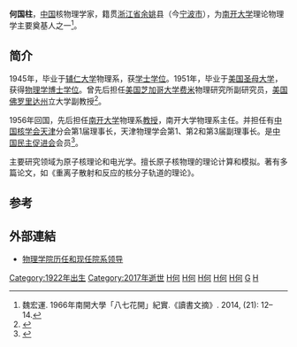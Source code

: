 {{Infobox scientist
| name = 何国柱
| image             = 
| image_size        = 
| alt               = 
| caption           = 
| birth_date        = 1922年11月13日
| birth_place       = {{ROC}}[[北京市|北京市]]
| death_date        = {{death date and age|2017|10|09|1922|11|13|df=y}}
| death_place       = {{USA}}[[卡斯特羅谷|卡斯特羅谷]]
| residence         = 
| citizenship       = 
| nationality       = {{PRC}}
| fields            = [[核物理學|核物理學]]
| workplaces        = [[芝加哥大學|芝加哥大學]]<br>[[佛羅里達州立大學|佛羅里達州立大學]]<br>[[南開大學|南開大學]]
| alma_mater        = [[輔仁大學|輔仁大學]]<br>[[聖母大學|聖母大學]]
| doctoral_advisor  = 
| academic_advisors = 
| doctoral_students = 
| notable_students  = 
| known_for         = 
| author_abbrev_bot = 
| author_abbrev_zoo = 
| influences        = 
| influenced        = 
| awards            = | signature         = <!--(filename only)-->
| signature_alt     = 
| footnotes         = 
| spouse            = 
}}
'''何国柱'''{{BD|1922年|11月13日|2017年|10月09日|何国柱}}，[[中国|中国]]核物理学家，籍贯[[浙江省|浙江省]][[余姚|余姚]]县（今[[宁波市|宁波市]]），为[[南开大学|南开大学]]理论物理学主要奠基人之一<ref>魏宏運. 1966年南開大學「八七花開」紀實.《讀書文摘》. 2014, (21): 12–14.</ref>。

==简介==
1945年，毕业于[[辅仁大学|辅仁大学]]物理系，获[[学士|学士]][[学位|学位]]。1951年，毕业于[[美国|美国]][[圣母大学|圣母大学]]，获得[[物理学|物理学]][[博士|博士]][[学位|学位]]。曾先后担任[[美国|美国]][[芝加哥大学|芝加哥大学]][[费米|费米]]物理研究所副研究员，[[美国|美国]][[佛罗里达州|佛罗里达州]]立大学副教授<ref name="nk2017">{{Cite web |url=http://nkuaa.nankai.edu.cn/info/1021/3300.htm |title=中国核物理学家、南开大学物理系原主任何国柱教授逝世，享年94岁-南开校友网 |accessdate=2020-07-03 |archive-date=2020-07-04 |archive-url=https://web.archive.org/web/20200704052524/http://nkuaa.nankai.edu.cn/info/1021/3300.htm |dead-url=no }}</ref>。

1956年回国，先后担任[[南开大学|南开大学]]物理系[[教授|教授]]，南开大学物理系主任。并担任有[[中国核学会|中国核学会]][[天津|天津]]分会第1届理事长，天津物理学会第1、第2和第3届副理事长。是[[中国民主促进会|中国民主促进会]]会员<ref>{{cite news|title=钱学森好友挑战爱因斯坦 中国物理学家提宇宙起源新说|url=http://world.huanqiu.com/roll/2010-05/815875.html|accessdate=2013-11-09|newspaper=环球网|date=2010-05-14|archive-date=2013-11-09|archive-url=https://web.archive.org/web/20131109144114/http://world.huanqiu.com/roll/2010-05/815875.html|dead-url=no}}</ref>。

主要研究领域为原子核理论和电光学。擅长原子核物理的理论计算和模拟。著有多篇论文，如《重离子散射和反应的核分子轨道的理论》。

==参考==
{{reflist}}

==外部連結==
* [https://physics.nankai.edu.cn/2012/1103/c515a4983/page.htm 物理学院历任和现任院系领导]{{Wayback|url=https://physics.nankai.edu.cn/2012/1103/c515a4983/page.htm |date=20200703085216 }}

[[Category:1922年出生|Category:1922年出生]]
[[Category:2017年逝世|Category:2017年逝世]]
[[Category:中国物理学家|H何]]
[[Category:輔仁大學校友_(北京)|H何]]
[[Category:芝加哥大學教師|H何]]
[[Category:南开大学教师|H何]]
[[Category:余姚人|H何]]
[[Category:何姓|G]]
[[Category:圣母大学校友|H]]